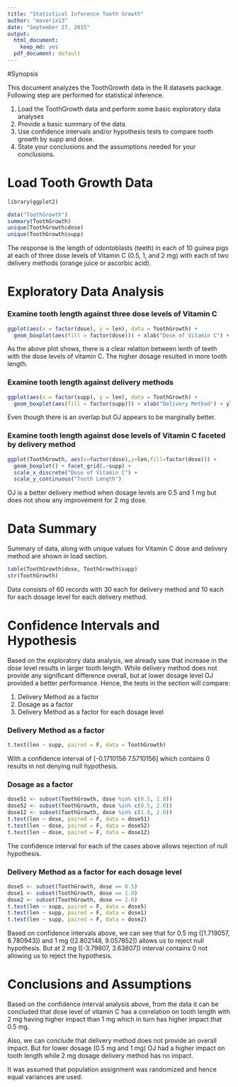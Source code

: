 ```yaml
---
title: "Statistical Inference Tooth Growth"
author: "maverix13"
date: "September 27, 2015"
output:
  html_document:
    keep_md: yes
  pdf_document: default
---
```


#Synopsis

This document analyzes the ToothGrowth data in the R datasets package. Following step are performed for statistical inference. 

1. Load the ToothGrowth data and perform some basic exploratory data analyses 
2. Provide a basic summary of the data.
3. Use confidence intervals and/or hypothesis tests to compare tooth growth by supp and dose.
4. State your conclusions and the assumptions needed for your conclusions. 

# Load Tooth Growth Data
```r
library(ggplot2)

data("ToothGrowth")
summary(ToothGrowth)
unique(ToothGrowth$dose)
unique(ToothGrowth$supp)
```

The response is the length of odontoblasts (teeth) in each of 10 guinea pigs at each of three dose levels of Vitamin C (0.5, 1, and 2 mg) with each of two delivery methods (orange juice or ascorbic acid).

# Exploratory Data Analysis

### Examine tooth length against three dose levels of Vitamin C

```r
ggplot(aes(x = factor(dose), y = len), data = ToothGrowth) + 
  geom_boxplot(aes(fill = factor(dose))) + xlab("Dose of Vitamin C") + ylab("Tooth Length")
```

As the above plot shows, there is a clear relation between lenth of teeth with the dose levels of vitamin C. The higher dosage resulted in more tooth length.

### Examine tooth length against delivery methods

```r
ggplot(aes(x = factor(supp), y = len), data = ToothGrowth) + 
  geom_boxplot(aes(fill = factor(supp))) + xlab("Delivery Method") + ylab("Tooth Length")
```

Even though there is an overlap but OJ appears to be marginally better.

### Examine tooth length against dose levels of Vitamin C faceted by delivery method

```r
ggplot(ToothGrowth, aes(x=factor(dose),y=len,fill=factor(dose))) +
  geom_boxplot() + facet_grid(.~supp) + 
  scale_x_discrete("Dose of Vitamin C") + 
  scale_y_continuous("Tooth Length") 
```

OJ is a better delivery method when dosage levels are 0.5 and 1 mg but does not show any improvement for 2 mg dose.

# Data Summary

Summary of data, along with unique values for Vitamin C dose and delivery method are shown in load section.

```r
table(ToothGrowth$dose, ToothGrowth$supp)
str(ToothGrowth)
```

Data consists of 60 records with 30 each for delivery method and 10 each for each dosage level for each delivery method.

# Confidence Intervals and Hypothesis

Based on the exploratory data analysis, we already saw that increase in the dose level results in larger tooth length. While delivery method does not provide any significant difference overall, but at lower dosage level OJ provided a better performance. Hence, the tests in the section will compare: 

1. Delivery Method as a factor
2. Dosage as a factor
3. Delivery Method as a factor for each dosage level

### Delivery Method as a factor

```r
t.test(len ~ supp, paired = F, data = ToothGrowth)
```

With a confidence interval of [-0.1710156  7.5710156] which contains 0 results in not denying null hypothesis. 

### Dosage as a factor

```r
dose51 <- subset(ToothGrowth, dose %in% c(0.5, 1.0))
dose52 <- subset(ToothGrowth, dose %in% c(0.5, 2.0))
dose12 <- subset(ToothGrowth, dose %in% c(1.0, 2.0))
t.test(len ~ dose, paired = F, data = dose51)
t.test(len ~ dose, paired = F, data = dose52)
t.test(len ~ dose, paired = F, data = dose12)
```

The confidence interval for each of the cases above allows rejection of null hypothesis.

### Delivery Method as a factor for each dosage level

```r
dose5 <- subset(ToothGrowth, dose == 0.5)
dose1 <- subset(ToothGrowth, dose == 1.0)
dose2 <- subset(ToothGrowth, dose == 2.0)
t.test(len ~ supp, paired = F, data = dose5)
t.test(len ~ supp, paired = F, data = dose1)
t.test(len ~ supp, paired = F, data = dose2)
```

Based on confidence intervals above, we can see that for 0.5 mg ([1.719057, 8.780943]) and 1 mg ([2.802148, 9.057852]) allows us to reject null hypothesis. But at 2 mg ([-3.79807, 3.63807]) interval contains 0 not allowing us to reject the hypothesis.

# Conclusions and Assumptions

Based on the confidence interval analysis above, from the data it can be concluded that dose level of vitamin C has a correlation on tooth length with 2 mg having higher impact than 1 mg which in turn has higher impact that 0.5 mg. 

Also, we can conclude that delivery method does not provide an overall impact. But for lower dosage (0.5 mg and 1 mg) OJ had a higher impact on tooth length while 2 mg dosage delivery method has no impact.

It was assumed that population assignment was randomized and hence equal variances are used. 